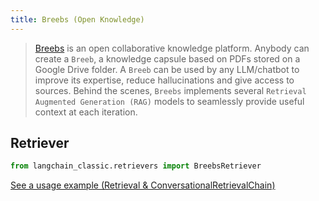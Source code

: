 ```yaml
---
title: Breebs (Open Knowledge)
---
```


>[Breebs](https://www.breebs.com/) is an open collaborative knowledge platform.
>Anybody can create a `Breeb`, a knowledge capsule based on PDFs stored on a Google Drive folder.
>A `Breeb` can be used by any LLM/chatbot to improve its expertise, reduce hallucinations and give access to sources.
>Behind the scenes, `Breebs` implements several `Retrieval Augmented Generation (RAG)` models
> to seamlessly provide useful context at each iteration.

## Retriever

```python
from langchain_classic.retrievers import BreebsRetriever
```

[See a usage example (Retrieval & ConversationalRetrievalChain)](/oss/integrations/retrievers/breebs)
